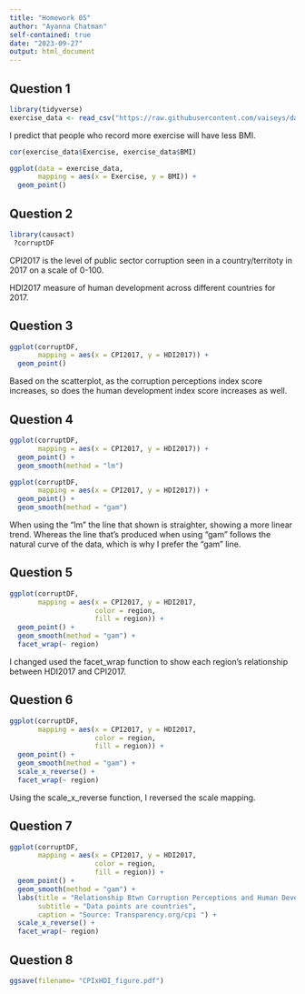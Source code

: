 ```yaml
---
title: "Homework 05"
author: "Ayanna Chatman"
self-contained: true
date: "2023-09-27"
output: html_document
---
```


## Question 1

```r
library(tidyverse)
exercise_data <- read_csv("https://raw.githubusercontent.com/vaiseys/dav-course/main/Data/visualize_data.csv")
```

I predict that people who record more exercise will have less BMI.

```r
cor(exercise_data$Exercise, exercise_data$BMI)
```

```r
ggplot(data = exercise_data,
       mapping = aes(x = Exercise, y = BMI)) +
  geom_point()
```

## Question 2

```r
library(causact)
 ?corruptDF
```

CPI2017 is the level of public sector corruption seen in a country/territoty in 2017 on a scale of 0-100.

HDI2017 measure of human development across different countries for 2017.

## Question 3

```r
ggplot(corruptDF,
       mapping = aes(x = CPI2017, y = HDI2017)) +
  geom_point()
```

Based on the scatterplot, as the corruption perceptions index score increases, so does the human development index score increases as well.

## Question 4

```r
ggplot(corruptDF,
       mapping = aes(x = CPI2017, y = HDI2017)) +
  geom_point() +
  geom_smooth(method = "lm")
```

```r
ggplot(corruptDF,
       mapping = aes(x = CPI2017, y = HDI2017)) +
  geom_point() +
  geom_smooth(method = "gam")
```

When using the "lm" the line that shown is straighter, showing a more linear trend. Whereas the line that's produced when using "gam" follows the natural curve of the data, which is why I prefer the "gam" line.

## Question 5 

```r
ggplot(corruptDF,
       mapping = aes(x = CPI2017, y = HDI2017,
                     color = region, 
                     fill = region)) +
  geom_point() +
  geom_smooth(method = "gam") +
  facet_wrap(~ region)
```

I changed used the facet_wrap function to show each region's relationship between HDI2017 and CPI2017.

## Question 6

```r
ggplot(corruptDF,
       mapping = aes(x = CPI2017, y = HDI2017,
                     color = region, 
                     fill = region)) +
  geom_point() +
  geom_smooth(method = "gam") +
  scale_x_reverse() +
  facet_wrap(~ region)
```

Using the scale_x_reverse function, I reversed the scale mapping.

## Question 7

```r
ggplot(corruptDF,
       mapping = aes(x = CPI2017, y = HDI2017,
                     color = region, 
                     fill = region)) +
  geom_point() +
  geom_smooth(method = "gam") +
  labs(title = "Relationship Btwn Corruption Perceptions and Human Development Index Score in 2017", 
       subtitle = "Data points are countries",
       caption = "Source: Transparency.org/cpi ") +
  scale_x_reverse() +
  facet_wrap(~ region)
```

## Question 8

```r
ggsave(filename= "CPIxHDI_figure.pdf")
```
